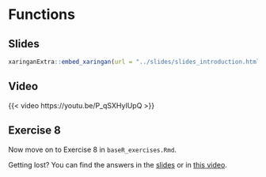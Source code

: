 # Functions

## Slides

```{r embed-xaringan-2, echo=FALSE}
xaringanExtra::embed_xaringan(url = "../slides/slides_introduction.html#105", ratio = "4:3")
```

## Video

{{< video https://youtu.be/P_qSXHyIUpQ >}}

## Exercise 8

Now move on to Exercise 8 in `baseR_exercises.Rmd`.

::: {.callout-tip}
Getting lost? You can find the answers in the [slides](../slides/slides_introduction.html#117) or in [this video](https://youtu.be/EezEmFFbRow).
:::